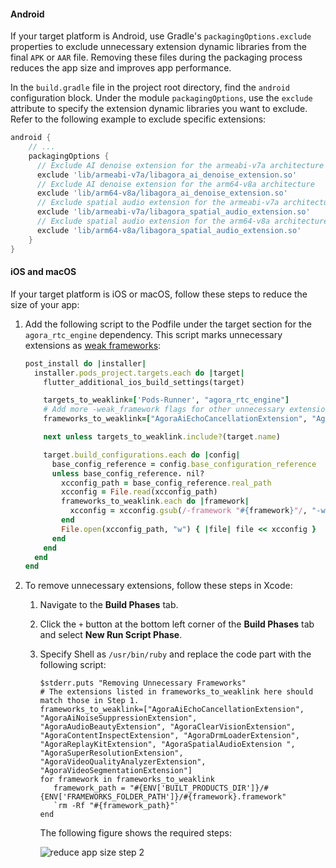 
#### Android

If your target platform is Android, use Gradle's `packagingOptions.exclude` properties to exclude unnecessary extension dynamic libraries from the final `APK` or `AAR` file. Removing these files during the packaging process reduces the app size and improves app performance.

In the `build.gradle` file in the project root directory, find the `android` configuration block. Under the module `packagingOptions`, use the `exclude` attribute to specify the extension dynamic libraries you want to exclude. Refer to the following example to exclude specific extensions:

```groovy
android {
    // ...
    packagingOptions {
      // Exclude AI denoise extension for the armeabi-v7a architecture
      exclude 'lib/armeabi-v7a/libagora_ai_denoise_extension.so'
      // Exclude AI denoise extension for the arm64-v8a architecture
      exclude 'lib/arm64-v8a/libagora_ai_denoise_extension.so'
      // Exclude spatial audio extension for the armeabi-v7a architecture
      exclude 'lib/armeabi-v7a/libagora_spatial_audio_extension.so'
      // Exclude spatial audio extension for the arm64-v8a architecture
      exclude 'lib/arm64-v8a/libagora_spatial_audio_extension.so'
    }
}
```

#### iOS and macOS

If your target platform is iOS or macOS, follow these steps to reduce the size of your app:

1. Add the following script to the Podfile under the target section for the `agora_rtc_engine` dependency. This script marks unnecessary extensions as [weak frameworks](https://guides.cocoapods.org/syntax/podspec.html#weak_frameworks):

    ```ruby
    post_install do |installer|
      installer.pods_project.targets.each do |target|
        flutter_additional_ios_build_settings(target)

        targets_to_weaklink=['Pods-Runner', "agora_rtc_engine"]
        # Add more -weak_framework flags for other unnecessary extensions if needed
        frameworks_to_weaklink=["AgoraAiEchoCancellationExtension", "AgoraAiNoiseSuppressionExtension", "AgoraAudioBeautyExtension", "AgoraClearVisionExtension", "AgoraContentInspectExtension", "AgoraDrmLoaderExtension", "AgoraReplayKitExtension", "AgoraSpatialAudioExtension ", "AgoraSuperResolutionExtension", "AgoraVideoQualityAnalyzerExtension", "AgoraVideoSegmentationExtension"]

        next unless targets_to_weaklink.include?(target.name)

        target.build_configurations.each do |config|
          base_config_reference = config.base_configuration_reference
          unless base_config_reference. nil?
            xcconfig_path = base_config_reference.real_path
            xcconfig = File.read(xcconfig_path)
            frameworks_to_weaklink.each do |framework|
              xcconfig = xcconfig.gsub(/-framework "#{framework}"/, "-weak_framework \"#{framework}\"")
            end
            File.open(xcconfig_path, "w") { |file| file << xcconfig }
          end
        end
      end
    end
    ```

2. To remove unnecessary extensions, follow these steps in Xcode:

    1. Navigate to the **Build Phases** tab.
    2. Click the `+` button at the bottom left corner of the **Build Phases** tab and select **New Run Script Phase**.
    3. Specify Shell as `/usr/bin/ruby` and replace the code part with the following script:

        ```shell
        $stderr.puts "Removing Unnecessary Frameworks"
        # The extensions listed in frameworks_to_weaklink here should match those in Step 1.
        frameworks_to_weaklink=["AgoraAiEchoCancellationExtension", "AgoraAiNoiseSuppressionExtension", "AgoraAudioBeautyExtension", "AgoraClearVisionExtension", "AgoraContentInspectExtension", "AgoraDrmLoaderExtension", "AgoraReplayKitExtension", "AgoraSpatialAudioExtension ", "AgoraSuperResolutionExtension", "AgoraVideoQualityAnalyzerExtension", "AgoraVideoSegmentationExtension"]
        for framework in frameworks_to_weaklink
           framework_path = "#{ENV['BUILT_PRODUCTS_DIR']}/#{ENV['FRAMEWORKS_FOLDER_PATH']}/#{framework}.framework"
           `rm -Rf "#{framework_path}"`
        end
        ```
        The following figure shows the required steps:

        ![reduce app size step 2](https://agora-doc.s3.us-east-1.amazonaws.com/images/video-sdk/reduce-app-size-flutter-step-2.png)
